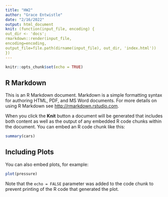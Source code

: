 ```yaml
---
title: "HW2"
author: "Grace Entwistle"
date: "2/16/2022"
output: html_document
knit: (function(input_file, encoding) {
out_dir <- 'docs';
rmarkdown::render(input_file,
encoding=encoding,
output_file=file.path(dirname(input_file), out_dir, 'index.html'))
})
---
```


```r
knitr::opts_chunk$set(echo = TRUE)
```

## R Markdown

This is an R Markdown document. Markdown is a simple formatting syntax for authoring HTML, PDF, and MS Word documents. For more details on using R Markdown see <http://rmarkdown.rstudio.com>.

When you click the **Knit** button a document will be generated that includes both content as well as the output of any embedded R code chunks within the document. You can embed an R code chunk like this:

```r
summary(cars)
```

## Including Plots

You can also embed plots, for example:

```r
plot(pressure)
```

Note that the `echo = FALSE` parameter was added to the code chunk to prevent printing of the R code that generated the plot.
